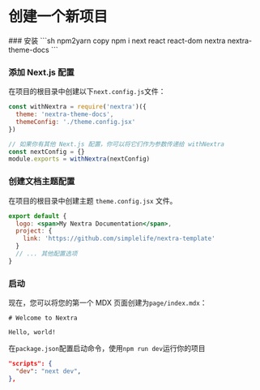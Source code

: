 
# 创建一个新项目

<Steps>
### 安装
```sh npm2yarn copy 
npm i next react react-dom nextra nextra-theme-docs
```
 
### 添加 Next.js 配置
在项目的根目录中创建以下```next.config.js```文件：
```jsx copy filename="next.config.js"
const withNextra = require('nextra')({
  theme: 'nextra-theme-docs',
  themeConfig: './theme.config.jsx'
})

// 如果你有其他 Next.js 配置，你可以将它们作为参数传递给 withNextra
const nextConfig = {}
module.exports = withNextra(nextConfig)

````

### 创建文档主题配置

在项目的根目录中创建主题 ```theme.config.jsx``` 文件。
```jsx copy filename="theme.config.jsx"
export default {
  logo: <span>My Nextra Documentation</span>,
  project: {
    link: 'https://github.com/simplelife/nextra-template'
  }
  // ... 其他配置选项
}
````

### 启动

现在，您可以将您的第一个 MDX 页面创建为`page/index.mdx`：

```mdx copy filename="page/index.mdx"
# Welcome to Nextra

Hello, world!
```

在`package.json`配置启动命令，使用`npm run dev`运行你的项目

```json copy
"scripts": {
  "dev": "next dev",
},
```

</Steps>
